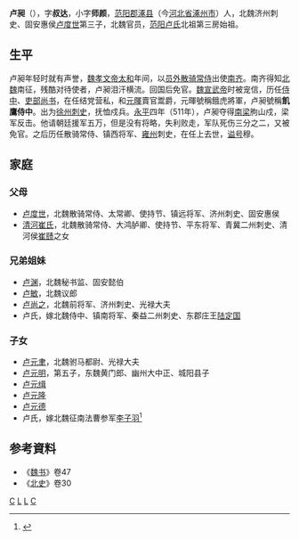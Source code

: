 '''卢昶'''（{{bd|？||516年|}}），字'''叔达'''，小字'''师颜'''，[[范阳郡|范阳郡]][[涿县|涿县]]（今[[河北省|河北省]][[涿州市|涿州市]]）人，北魏济州刺史、固安惠侯[[卢度世|卢度世]]第三子，北魏官员，[[范阳卢氏|范阳卢氏]]北祖第三房始祖。

==生平==
卢昶年轻时就有声誉，[[魏孝文帝|魏孝文帝]][[太和|太和]]年间，以[[员外|员外]][[散骑常侍|散骑常侍]]出使[[南齐|南齐]]。南齐得知[[北魏|北魏]]南征，残酷对待使者，卢昶泪汗横流。回国后免官。[[魏宣武帝|魏宣武帝]]时被宠信，历任[[侍中|侍中]]、[[吏部尚书|吏部尚书]]，在任结党营私，和[[元暉|元暉]]賣官鬻爵，元暉號稱餓虎將軍，卢昶號稱'''飢鷹侍中'''。出为[[徐州|徐州]][[刺史|刺史]]，抚恤戍兵。[[永平_(北魏)|永平]]四年（511年），卢昶夺得[[南梁|南梁]]朐山戍，梁军反击。他请朝廷援军五万，但是没有将略，失利败走，军队死伤三分之二，又被免官。之后历任散骑常侍、镇西将军、[[雍州|雍州]]刺史，在任上去世，[[谥号|谥号]]穆。

==家庭==
===父母===
*[[卢度世|卢度世]]，北魏散骑常侍、太常卿、使持节、镇远将军、济州刺史、固安惠侯
*[[清河崔氏|清河崔氏]]，北魏散骑常侍、大鸿胪卿、使持节、平东将军、青冀二州刺史、清河侯[[崔赜|崔赜]]之女

===兄弟姐妹===
*[[卢渊|卢渊]]，北魏秘书监、固安懿伯
*[[卢敏|卢敏]]，北魏议郎
*[[卢尚之|卢尚之]]，北魏前将军、济州刺史、光禄大夫
*卢氏，嫁北魏侍中、镇南将军、秦益二州刺史、东郡庄王[[陆定国|陆定国]]

===子女===
*[[卢元聿|卢元聿]]，北魏驸马都尉、光禄大夫
*[[卢元明|卢元明]]，第五子，东魏黄门郎、幽州大中正、城阳县子
*[[卢元缉|卢元缉]]
*[[卢元隆|卢元隆]]
*[[卢元德|卢元德]]
*卢氏，嫁北魏征南法曹参军[[李子羽|李子羽]]<ref>{{Cite book | author =  北京大学考古文博学院 / 河北省文物考古研究院  | title = 《赞皇西高北朝赵郡李氏家族墓地》 | location =  | publisher = 科学出版社   | date=  2021.09 | pages=110-142|ISBN =9787030698766| accessdate = 2021-11-24| url = | language= zh-hant| quote = }}</ref>


== 参考資料 ==
* 《[[魏书|魏书]]》卷47
* 《[[北史|北史]]》卷30

[[Category:范阳卢氏|C]]
[[Category:北魏刺史|L]]
[[Category:谥穆|L]]
[[Category:卢姓|C]]